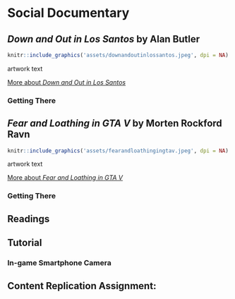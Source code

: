 # Social Documentary


## _Down and Out in Los Santos_ by Alan Butler

```r
knitr::include_graphics('assets/downandoutinlossantos.jpeg', dpi = NA)
```

artwork text

[More about _Down and Out in Los Santos_](http://www.alanbutler.info/down-and-out-in-los-santos-2016)

### Getting There


## _Fear and Loathing in GTA V_ by Morten Rockford Ravn 

```r
knitr::include_graphics('assets/fearandloathingingtav.jpeg', dpi = NA)
```

artwork text

[More about _Fear and Loathing in GTA V_](https://fearandloathingingtav.tumblr.com/)


### Getting There

## Readings

## Tutorial

### In-game Smartphone Camera

## Content Replication Assignment:
